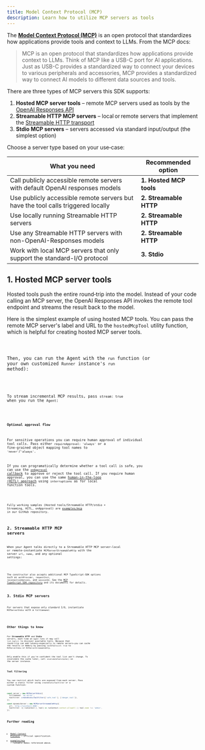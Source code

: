 ```yaml
---
title: Model Context Protocol (MCP)
description: Learn how to utilize MCP servers as tools
---
```



The [**Model Context Protocol (MCP)**](https://modelcontextprotocol.io) is an open protocol that standardizes how applications provide tools and context to LLMs. From the MCP docs:

> MCP is an open protocol that standardizes how applications provide context to LLMs. Think of MCP like a USB-C port for AI applications. Just as USB-C provides a standardized way to connect your devices to various peripherals and accessories, MCP provides a standardized way to connect AI models to different data sources and tools.

There are three types of MCP servers this SDK supports:

1. **Hosted MCP server tools** – remote MCP servers used as tools by the [OpenAI Responses API](https://platform.openai.com/docs/guides/tools-remote-mcp)
2. **Streamable HTTP MCP servers** – local or remote servers that implement the [Streamable HTTP transport](https://modelcontextprotocol.io/docs/concepts/transports#streamable-http)
3. **Stdio MCP servers** – servers accessed via standard input/output (the simplest option)

Choose a server type based on your use‑case:

| What you need                                                                    | Recommended option      |
| -------------------------------------------------------------------------------- | ----------------------- |
| Call publicly accessible remote servers with default OpenAI responses models     | **1. Hosted MCP tools** |
| Use publicly accessible remote servers but have the tool calls triggered locally | **2. Streamable HTTP**  |
| Use locally running Streamable HTTP servers                                      | **2. Streamable HTTP**  |
| Use any Streamable HTTP servers with non-OpenAI-Responses models                 | **2. Streamable HTTP**  |
| Work with local MCP servers that only support the standard-I/O protocol          | **3. Stdio**            |

## 1. Hosted MCP server tools

Hosted tools push the entire round‑trip into the model. Instead of your code calling an MCP server, the OpenAI Responses API invokes the remote tool endpoint and streams the result back to the model.

Here is the simplest example of using hosted MCP tools. You can pass the remote MCP server's label and URL to the `hostedMcpTool` utility function, which is helpful for creating hosted MCP server tools.

<Code lang="typescript" code={hostedAgentExample} title="hostedAgent.ts" />

Then, you can run the Agent with the `run` function (or your own customized `Runner` instance's `run` method):

<Code
  lang="typescript"
  code={hostedExample}
  title="Run with hosted MCP tools"
/>

To stream incremental MCP results, pass `stream: true` when you run the `Agent`:

<Code
  lang="typescript"
  code={hostedStreamExample}
  title="Run with hosted MCP tools (streaming)"
/>

#### Optional approval flow

For sensitive operations you can require human approval of individual tool calls. Pass either `requireApproval: 'always'` or a fine‑grained object mapping tool names to `'never'`/`'always'`.

If you can programatically determine whether a tool call is safe, you can use the [`onApproval` callback](https://github.com/openai/openai-agents-js/blob/main/examples/mcp/hosted-mcp-on-approval.ts) to approve or reject the tool call. If you require human approval, you can use the same [human-in-the-loop (HITL) approach](/openai-agents-js/guides/human-in-the-loop/) using `interruptions` as for local function tools.

<Code
  lang="typescript"
  code={hostedHITLExample}
  title="Human in the loop with hosted MCP tools"
/>

Fully working samples (Hosted tools/Streamable HTTP/stdio + Streaming, HITL, onApproval) are [examples/mcp](https://github.com/openai/openai-agents-js/tree/main/examples/mcp) in our GitHub repository.

## 2. Streamable HTTP MCP servers

When your Agent talks directly to a Streamable HTTP MCP server—local or remote—instantiate `MCPServerStreamableHttp` with the server `url`, `name`, and any optional settings:

<Code
  lang="typescript"
  code={streamableHttpExample}
  title="Run with Streamable HTTP MCP servers"
/>

The constructor also accepts additional MCP TypeScript‑SDK options such as `authProvider`, `requestInit`, `reconnectionOptions`, and `sessionId`. See the [MCP TypeScript SDK repository](https://github.com/modelcontextprotocol/typescript-sdk) and its documents for details.

## 3. Stdio MCP servers

For servers that expose only standard I/O, instantiate `MCPServerStdio` with a `fullCommand`:

<Code
  lang="typescript"
  code={stdioExample}
  title="Run with Stdio MCP servers"
/>

## Other things to know

For **Streamable HTTP** and **Stdio** servers, each time an `Agent` runs it may call `list_tools()` to discover available tools. Because that round‑trip can add latency—especially to remote servers—you can cache the results in memory by passing `cacheToolsList: true` to `MCPServerStdio` or `MCPServerStreamableHttp`.

Only enable this if you're confident the tool list won't change. To invalidate the cache later, call `invalidateToolsCache()` on the server instance.

### Tool filtering

You can restrict which tools are exposed from each server. Pass either a static filter
using `createStaticToolFilter` or a custom function:

```ts
const server = new MCPServerStdio({
  fullCommand: 'my-server',
  toolFilter: createStaticToolFilter(['safe_tool'], ['danger_tool']),
});

const dynamicServer = new MCPServerStreamableHttp({
  url: 'http://localhost:3000',
  toolFilter: ({ runContext }, tool) => runContext.context.allowAll || tool.name !== 'admin',
});
```

## Further reading

- [Model Context Protocol](https://modelcontextprotocol.io/) – official specification.
- [examples/mcp](https://github.com/openai/openai-agents-js/tree/main/examples/mcp) – runnable
  demos referenced above.
